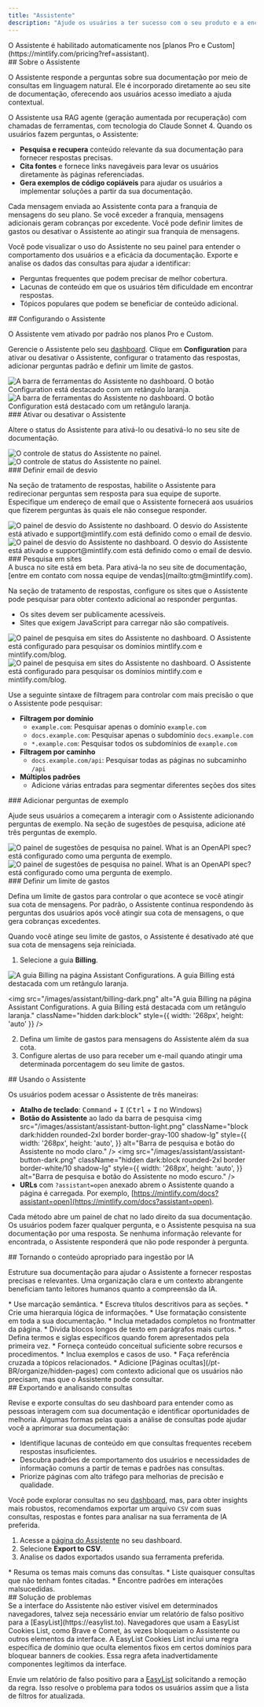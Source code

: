 ```yaml
---
title: "Assistente"
description: "Ajude os usuários a ter sucesso com o seu produto e a encontrar respostas mais rapidamente"
---
```


<Info>
  O Assistente é habilitado automaticamente nos [planos Pro e Custom](https://mintlify.com/pricing?ref=assistant).
</Info>

<div id="about-the-assistant">
  ## Sobre o Assistente
</div>

O Assistente responde a perguntas sobre sua documentação por meio de consultas em linguagem natural. Ele é incorporado diretamente ao seu site de documentação, oferecendo aos usuários acesso imediato a ajuda contextual.

O Assistente usa RAG agente (geração aumentada por recuperação) com chamadas de ferramentas, com tecnologia do Claude Sonnet 4. Quando os usuários fazem perguntas, o Assistente:

* **Pesquisa e recupera** conteúdo relevante da sua documentação para fornecer respostas precisas.
* **Cita fontes** e fornece links navegáveis para levar os usuários diretamente às páginas referenciadas.
* **Gera exemplos de código copiáveis** para ajudar os usuários a implementar soluções a partir da sua documentação.

Cada mensagem enviada ao Assistente conta para a franquia de mensagens do seu plano. Se você exceder a franquia, mensagens adicionais geram cobranças por excedente. Você pode definir limites de gastos ou desativar o Assistente ao atingir sua franquia de mensagens.

Você pode visualizar o uso do Assistente no seu painel para entender o comportamento dos usuários e a eficácia da documentação. Exporte e analise os dados das consultas para ajudar a identificar:

* Perguntas frequentes que podem precisar de melhor cobertura.
* Lacunas de conteúdo em que os usuários têm dificuldade em encontrar respostas.
* Tópicos populares que podem se beneficiar de conteúdo adicional.

<div id="configuring-the-assistant">
  ## Configurando o Assistente
</div>

O Assistente vem ativado por padrão nos planos Pro e Custom.

Gerencie o Assistente pelo seu [dashboard](https://dashboard.mintlify.com/products/assistant/settings). Clique em **Configuration** para ativar ou desativar o Assistente, configurar o tratamento das respostas, adicionar perguntas padrão e definir um limite de gastos.

<Frame>
  <img src="/images/assistant/configuration-light.png" alt="A barra de ferramentas do Assistente no dashboard. O botão Configuration está destacado com um retângulo laranja." className="block dark:hidden" />

  <img src="/images/assistant/configuration-dark.png" alt="A barra de ferramentas do Assistente no dashboard. O botão Configuration está destacado com um retângulo laranja." className="hidden dark:block" />
</Frame>

<div id="enable-or-disable-the-assistant">
  ### Ativar ou desativar o Assistente
</div>

Altere o status do Assistente para ativá-lo ou desativá-lo no seu site de documentação.

<Frame>
  <img src="/images/assistant/status-light.png" alt="O controle de status do Assistente no painel." className="block dark:hidden" />

  <img src="/images/assistant/status-dark.png" alt="O controle de status do Assistente no painel." className="hidden dark:block" />
</Frame>

<div id="set-deflection-email">
  ### Definir email de desvio
</div>

Na seção de tratamento de respostas, habilite o Assistente para redirecionar perguntas sem resposta para sua equipe de suporte. Especifique um endereço de email que o Assistente fornecerá aos usuários que fizerem perguntas às quais ele não consegue responder.

<Frame>
  <img src="/images/assistant/deflection-light.png" alt="O painel de desvio do Assistente no dashboard. O desvio do Assistente está ativado e support@mintlify.com está definido como o email de desvio." className="block dark:hidden" />

  <img src="/images/assistant/deflection-dark.png" alt="O painel de desvio do Assistente no dashboard. O desvio do Assistente está ativado e support@mintlify.com está definido como o email de desvio." className="hidden dark:block" />
</Frame>

<div id="search-sites">
  ### Pesquisa em sites
</div>

<Note>
  A busca no site está em beta. Para ativá-la no seu site de documentação, [entre em contato com nossa equipe de vendas](mailto:gtm@mintlify.com).
</Note>

Na seção de tratamento de respostas, configure os sites que o Assistente pode pesquisar para obter contexto adicional ao responder perguntas.

* Os sites devem ser publicamente acessíveis.
* Sites que exigem JavaScript para carregar não são compatíveis.

<Frame>
  <img src="/images/assistant/search-sites-light.png" alt="O painel de pesquisa em sites do Assistente no dashboard. O Assistente está configurado para pesquisar os domínios mintlify.com e mintlify.com/blog." className="block dark:hidden" />

  <img src="/images/assistant/search-sites-dark.png" alt="O painel de pesquisa em sites do Assistente no dashboard. O Assistente está configurado para pesquisar os domínios mintlify.com e mintlify.com/blog." className="hidden dark:block" />
</Frame>

Use a seguinte sintaxe de filtragem para controlar com mais precisão o que o Assistente pode pesquisar:

* **Filtragem por domínio**
  * `example.com`: Pesquisar apenas o domínio `example.com`
  * `docs.example.com`: Pesquisar apenas o subdomínio `docs.example.com`
  * `*.example.com`: Pesquisar todos os subdomínios de `example.com`
* **Filtragem por caminho**
  * `docs.example.com/api`: Pesquisar todas as páginas no subcaminho `/api`
* **Múltiplos padrões**
  * Adicione várias entradas para segmentar diferentes seções dos sites

<div id="add-sample-questions">
  ### Adicionar perguntas de exemplo
</div>

Ajude seus usuários a começarem a interagir com o Assistente adicionando perguntas de exemplo. Na seção de sugestões de pesquisa, adicione até três perguntas de exemplo.

<Frame>
  <img src="/images/assistant/search-suggestions-light.png" alt="O painel de sugestões de pesquisa no painel. What is an OpenAPI spec? está configurado como uma pergunta de exemplo." className="block dark:hidden" />

  <img src="/images/assistant/search-suggestions-dark.png" alt="O painel de sugestões de pesquisa no painel. What is an OpenAPI spec? está configurado como uma pergunta de exemplo." className="hidden dark:block" />
</Frame>

<div id="set-a-spend-limit">
  ### Definir um limite de gastos
</div>

Defina um limite de gastos para controlar o que acontece se você atingir sua cota de mensagens. Por padrão, o Assistente continua respondendo às perguntas dos usuários após você atingir sua cota de mensagens, o que gera cobranças excedentes.

Quando você atinge seu limite de gastos, o Assistente é desativado até que sua cota de mensagens seja reiniciada.

1. Selecione a guia **Billing**.

<Frame>
  <img src="/images/assistant/billing-light.png" alt="A guia Billing na página Assistant Configurations. A guia Billing está destacada com um retângulo laranja." className="block dark:hidden" style={{ width: '268px', height: 'auto' }} />

  <img src="/images/assistant/billing-dark.png" alt="A guia Billing na página Assistant Configurations. A guia Billing está destacada com um retângulo laranja." className="hidden dark:block" style={{ width: '268px', height: 'auto' }} />
</Frame>

2. Defina um limite de gastos para mensagens do Assistente além da sua cota.
3. Configure alertas de uso para receber um e-mail quando atingir uma determinada porcentagem do seu limite de gastos.

<div id="using-the-assistant">
  ## Usando o Assistente
</div>

Os usuários podem acessar o Assistente de três maneiras:

* **Atalho de teclado**: <kbd>Command</kbd> + <kbd>I</kbd> (<kbd>Ctrl</kbd> + <kbd>I</kbd> no Windows)
* **Botão do Assistente** ao lado da barra de pesquisa
  <img
    src="/images/assistant/assistant-button-light.png"
    className="block dark:hidden rounded-2xl border border-gray-100 shadow-lg"
    style={{
    width: '268px',
    height: 'auto',
  }}
    alt="Barra de pesquisa e botão do Assistente no modo claro."
  />
  <img
    src="/images/assistant/assistant-button-dark.png"
    className="hidden dark:block rounded-2xl border border-white/10 shadow-lg"
    style={{
    width: '268px',
    height: 'auto',
  }}
    alt="Barra de pesquisa e botão do Assistente no modo escuro."
  />
* **URLs** com `?assistant=open` anexado abrem o Assistente quando a página é carregada. Por exemplo, [https://mintlify.com/docs?assistant=open](https://mintlify.com/docs?assistant=open).

Cada método abre um painel de chat no lado direito da sua documentação. Os usuários podem fazer qualquer pergunta, e o Assistente pesquisa na sua documentação por uma resposta. Se nenhuma informação relevante for encontrada, o Assistente responderá que não pode responder à pergunta.

<div id="making-content-ai-ingestible">
  ## Tornando o conteúdo apropriado para ingestão por IA
</div>

Estruture sua documentação para ajudar o Assistente a fornecer respostas precisas e relevantes. Uma organização clara e um contexto abrangente beneficiam tanto leitores humanos quanto a compreensão da IA.

<Card title="Estrutura e organização">
  * Use marcação semântica.
  * Escreva títulos descritivos para as seções.
  * Crie uma hierarquia lógica de informações.
  * Use formatação consistente em toda a sua documentação.
  * Inclua metadados completos no frontmatter da página.
  * Divida blocos longos de texto em parágrafos mais curtos.
</Card>

<Card title="Contexto">
  * Defina termos e siglas específicos quando forem apresentados pela primeira vez.
  * Forneça conteúdo conceitual suficiente sobre recursos e procedimentos.
  * Inclua exemplos e casos de uso.
  * Faça referência cruzada a tópicos relacionados.
  * Adicione [Páginas ocultas](/pt-BR/organize/hidden-pages) com contexto adicional que os usuários não precisam, mas que o Assistente pode consultar.
</Card>

<div id="exporting-and-analyzing-queries">
  ## Exportando e analisando consultas
</div>

Revise e exporte consultas do seu dashboard para entender como as pessoas interagem com sua documentação e identificar oportunidades de melhoria. Algumas formas pelas quais a análise de consultas pode ajudar você a aprimorar sua documentação:

* Identifique lacunas de conteúdo em que consultas frequentes recebem respostas insuficientes.
* Descubra padrões de comportamento dos usuários e necessidades de informação comuns a partir de temas e padrões nas consultas.
* Priorize páginas com alto tráfego para melhorias de precisão e qualidade.

Você pode explorar consultas no seu [dashboard](https://dashboard.mintlify.com/products/assistant), mas, para obter insights mais robustos, recomendamos exportar um arquivo `CSV` com suas consultas, respostas e fontes para analisar na sua ferramenta de IA preferida.

1. Acesse a [página do Assistente](https://dashboard.mintlify.com/products/assistant) no seu dashboard.
2. Selecione **Export to CSV**.
3. Analise os dados exportados usando sua ferramenta preferida.

<Card title="Exemplos de prompts de análise">
  * Resuma os temas mais comuns das consultas.
  * Liste quaisquer consultas que não tenham fontes citadas.
  * Encontre padrões em interações malsucedidas.
</Card>

<div id="troubleshooting">
  ## Solução de problemas
</div>

<Accordion title="Barra de chat do Assistente não visível">
  Se a interface do Assistente não estiver visível em determinados navegadores, talvez seja necessário enviar um relatório de falso positivo para a [EasyList](https://easylist.to). Navegadores que usam a EasyList Cookies List, como Brave e Comet, às vezes bloqueiam o Assistente ou outros elementos da interface. A EasyList Cookies List inclui uma regra específica de domínio que oculta elementos fixos em certos domínios para bloquear banners de cookies. Essa regra afeta inadvertidamente componentes legítimos da interface.

  Envie um relatório de falso positivo para a [EasyList](https://github.com/easylist/easylist) solicitando a remoção da regra. Isso resolve o problema para todos os usuários assim que a lista de filtros for atualizada.
</Accordion>